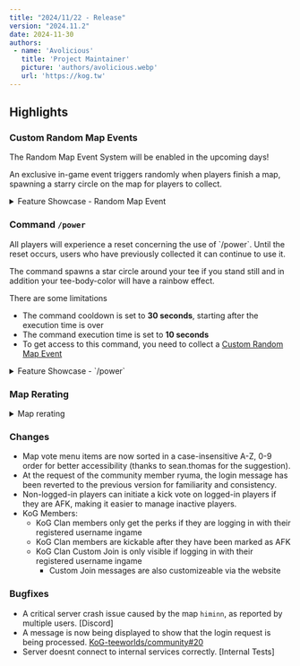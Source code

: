 ```yaml
---
title: "2024/11/22 - Release"
version: "2024.11.2"
date: 2024-11-30
authors:
 - name: 'Avolicious'
   title: 'Project Maintainer'
   picture: 'authors/avolicious.webp'
   url: 'https://kog.tw'
---
```



## Highlights

### <Badge text="New" variant="note" /> Custom Random Map Events
<Aside type="caution">The Random Map Event System will be enabled in the upcoming days!</Aside>

An exclusive in-game event triggers randomly when players finish a map, spawning a starry circle on the map for players to collect.

<details>
  <summary>Feature Showcase - Random Map Event</summary>

  <YouTube id="https://youtu.be/7MFFKT1cXhk" posterQuality='high' />
</details>

### <Badge text="New" variant="note" /> Command `/power`
<Aside type="caution">All players will experience a reset concerning the use of `/power`. Until the reset occurs, users who have previously collected it can continue to use it.</Aside>

The command spawns a star circle around your tee if you stand still and in addition your tee-body-color will have a rainbow effect.

There are some limitations
- The command cooldown is set to **30 seconds**, starting after the execution time is over
- The command execution time is set to **10 seconds**
- To get access to this command, you need to collect a [Custom Random Map Event](#custom-random-map-events)

<details>
  <summary>Feature Showcase - `/power`</summary>

  <YouTube id="https://youtu.be/abltHWP7Hys" posterQuality='high' />
</details>

### <Badge text="Change" variant="tip" /> Map Rerating

<details>
  <summary>Map rerating</summary>

</details>

### <Badge text="Change" variant="tip" /> Changes

- Map vote menu items are now sorted in a case-insensitive A-Z, 0-9 order for better accessibility (thanks to sean.thomas for the suggestion).
- At the request of the community member ryuma, the login message has been reverted to the previous version for familiarity and consistency.
- Non-logged-in players can initiate a kick vote on logged-in players if they are AFK, making it easier to manage inactive players.
- KoG Members:
  - KoG Clan members only get the perks if they are logging in with their registered username ingame
  - KoG Clan members are kickable after they have been marked as AFK
  - KoG Clan Custom Join is only visible if logging in with their registered username ingame
    - Custom Join messages are also customizeable via the website


### <Badge text="Bugfix" variant="danger" /> Bugfixes

- A critical server crash issue caused by the map `himinn`, as reported by multiple users. [Discord]
- A message is now being displayed to show that the login request is being processed. [KoG-teeworlds/community#20](https://github.com/KoG-teeworlds/community/issues/20)
- Server doesnt connect to internal services correctly. [Internal Tests]

